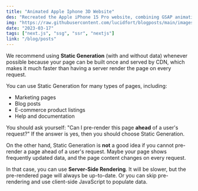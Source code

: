 ```yaml
---
title: "Animated Apple Iphone 3D Website"
des: "Recreated the Apple iPhone 15 Pro website, combining GSAP animations and Three.js 3D effects.."
img: "https://raw.githubusercontent.com/lucidfort/blogposts/main/images/barblonz.jpg"
date: "2023-03-17"
tags: ["next.js", "ssg", "ssr", "nextjs"]
link: "/blog/posts"
---
```


We recommend using **Static Generation** (with and without data) whenever possible because your page can be built once and served by CDN, which makes it much faster than having a server render the page on every request.

You can use Static Generation for many types of pages, including:

- Marketing pages
- Blog posts
- E-commerce product listings
- Help and documentation

You should ask yourself: "Can I pre-render this page **ahead** of a user's request?" If the answer is yes, then you should choose Static Generation.

On the other hand, Static Generation is **not** a good idea if you cannot pre-render a page ahead of a user's request. Maybe your page shows frequently updated data, and the page content changes on every request.

In that case, you can use **Server-Side Rendering**. It will be slower, but the pre-rendered page will always be up-to-date. Or you can skip pre-rendering and use client-side JavaScript to populate data.
